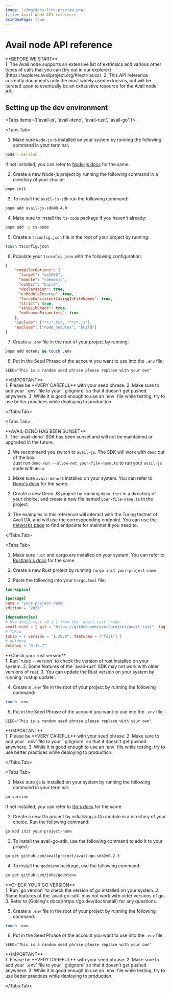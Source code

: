 ```yaml
---
image: "/img/docs-link-preview.png"
title: Avail Node API reference
asIndexPage: true
---
```



# Avail node API reference

<Callout type="info">
**BEFORE WE START**<br/>
1. The Avail node supports an extensive list of extrinsics and various other types of calls that you can
[try out in our explorer](https://explorer.availproject.org/#/extrinsics).
2. This API reference currently documents only the most widely used extrinsics, but will be iterated upon
to eventually be an exhaustive resource for the Avail node API.
</Callout>

## Setting up the dev environment

<Tabs items={['avail-js', 'avail-deno', 'avail-rust', 'avail-go']}>

<Tabs.Tab>

1. Make sure `Node-js` is installed on your system by running the following command in your terminal:

```bash filename="terminal"
node --version
```
If not installed, you can refer to [Node-js docs](https://nodejs.org/en/download/package-manager) for the same.

2. Create a new Node-js project by running the following command in a directory of your choice:

```bash filename="terminal"
pnpm init
```

3. To install the `avail-js-sdk` run the following command:

```bash filename="terminal"
pnpm add avail-js-sdk@0.4.0
```

4. Make sure to install the `ts-node` package if you haven't already:

```bash filename="terminal"
pnpm add -g ts-node
```

5. Create a `tsconfig.json` file in the root of your project by running:

```bash filename="terminal"
touch tsconfig.json
```

6. Populate your `tsconfig.json` with the following configuration:

```json showLineNumbers filename="tsconfig.json"
{
    "compilerOptions": {
      "target": "es2016",
      "module": "commonjs",
      "outDir": "build",
      "declaration": true,
      "esModuleInterop": true,
      "forceConsistentCasingInFileNames": true,
      "strict": true,
      "skipLibCheck": true,
      "noUnusedParameters": true
    },
    "include": ["**/*.ts", "**/*.js"],
    "exclude": ["node_modules", "build"]
} 
```

7. Create a `.env` file in the root of your project by running:

```bash filename="terminal"
pnpm add dotenv && touch .env
```

8. Put in the Seed Phrase of the account you want to use into the `.env` file:

```env showLineNumbers filename=".env"
SEED="This is a random seed phrase please replace with your own"
```

<Callout type="error" emoji="🔥">
**IMPORTANT**<br/>
1. Please be **VERY CAREFUL** with your seed phrase.
2. Make sure to add your `.env` file to your `.gitignore` so that it doesn't get pushed anywhere.
3. While it is good enough to use an `env` file while testing, try to use better practices while deploying to production.
</Callout>

</Tabs.Tab>

<Tabs.Tab>

<Callout type="warning">
**AVAIL-DENO HAS BEEN SUNSET**<br/>
1. The `avail-deno` SDK has been sunset and will not be maintained or upgraded in the future.

2. We recommend you switch to `avail-js`. The SDK will work with `deno` out of the box. \
Just run `deno run --allow-net your-file-name.ts` to run your `avail-js` code with `deno`.
</Callout>

1. Make sure `avail-deno` is installed on your system. You can refer to [Deno's docs](https://docs.deno.com/runtime/manual/) for the same.

2. Create a new Deno JS project by running `deno init` in a directory of your choice, and create a new file named `your-file-name.ts`
in the project.

3. The examples in this reference will interact with the Turing testnet of Avail DA, and will use the correspponding endpoint.
You can use the [networks page](/docs/networks) to find endpoints for mainnet if you need to.

</Tabs.Tab>

<Tabs.Tab>

1. Make sure `rust` and cargo are installed on your system. You can refer to [Rustlang's docs](https://www.rust-lang.org/tools/install) for the same.

2. Create a new Rust project by running `cargo init your-project-name`.

3. Paste the following into your `Cargo.toml` file:

```toml showLineNumbers filename="Cargo.toml"
[workspace]

[package]
name = "your-project-name"
edition = "2021"

[dependencies]
# Use avail-rust v0.1.1 from the `avail-rust` repo
avail-rust = { git = "https://github.com/availproject/avail-rust", tag = "v0.1.1" }
# Tokio
tokio = { version = "1.38.0", features = ["full"] }
# dotenvy
dotenvy = "0.15.7"
```

<Callout type="warning">
**Check your rust version**<br/>
1. Run `rustc --version` to check the version of rust installed on your system.
2. Some features of the `avail-rust` SDK may not work with older versions of rust.
3. You can update the Rust version on your system by running `rustup update`.
</Callout>

4. Create a `.env` file in the root of your project by running the following command:

```bash
touch .env
```

5. Put in the Seed Phrase of the account you want to use into the `.env` file:

```env showLineNumbers filename=".env"
SEED="This is a random seed phrase please replace with your own"
```

<Callout type="error" emoji="🔥">
**IMPORTANT**<br/>
1. Please be **VERY CAREFUL** with your seed phrase.
2. Make sure to add your `.env` file to your `.gitignore` so that it doesn't get pushed anywhere.
3. While it is good enough to use an `env` file while testing, try to use better practices while deploying to production.
</Callout>

</Tabs.Tab>

<Tabs.Tab>

1. Make sure `go` is installed on your system by running the following command in your terminal:

```bash
go version
```
If not installed, you can refer to [Go's docs](https://golang.org/doc/install) for the same.

2. Create a new Go project by initializing a Go module in a directory of your choice. Run the following command:

```bash
go mod init your-project-name
```

3. To install the avail-go-sdk, use the following command to add it to your project:

``` bash
go get github.com/availproject/avail-go-sdk@v0.2.3
```

4. To install the `godotenv` package, use the following command:

```bash
go get github.com/joho/godotenv
```

<Callout type="warning">
**CHECK YOUR GO VERSION**<br/>
1. Run `go version` to check the version of go installed on your system.
2. Some features of the `avail-go-sdk` may not work with older versions of go.
3. Refer to [Golang's docs](https://go.dev/doc/install) for any questions.
</Callout>

5. Create a `.env` file in the root of your project by running the following command: 

```bash
touch .env
```

6. Put in the Seed Phrase of the account you want to use into the `.env` file:

```env showLineNumbers filename=".env"
SEED="This is a random seed phrase please replace with your own"
```

<Callout type="error" emoji="🔥">
**IMPORTANT**<br/>
1. Please be **VERY CAREFUL** with your seed phrase.
2. Make sure to add your `.env` file to your `.gitignore` so that it doesn't get pushed anywhere.
3. While it is good enough to use an `env` file while testing, try to use better practices while deploying to production.
</Callout>

</Tabs.Tab>

</Tabs>
